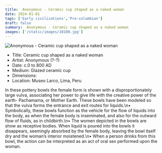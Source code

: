 ```yaml
---
title:  Anonymous - Ceramic cup shaped as a naked woman
date: 2024-01-01
tags: ['Early civilizations','Pre-columbian']
draft: false
summary:  Anonymous - Ceramic cup shaped as a naked woman
images: ['/static/images/10108.jpg']
---
```


![ Anonymous - Ceramic cup shaped as a naked woman](/static/images/10108.jpg)

* Title: Ceramic cup shaped as a naked woman
* Artist:  Anonymous (?-?)
* Date: c.0 to 800 AD
* Medium: Glazed ceramic cup
* Dimensions: 
* Location: Museo Larco, Lima, Peru

In these pottery bowls the female form is shown with a disproportionately large vulva, associating her power to give life with the creative power of the earth- Pachamama, or Mother Earth. These bowls have been modeled so that the vulva forms the entrance and exit routes for liquids.\n• Symbolically, these bowls function as the vehicle for the flow of liquids into the body, as when the female body is inseminated, and also for the outward flow of fluids, as in childbirth.\n• The women depicted in the bowls are show as receptive bodies. When liquid is poured into the bowls it disappears, seemingly absorbed by the female body, leaving the bowl itself dry and the woman’s interior moistened.\n• When a person drinks from this bowl, the action can be interpreted as an act of oral sex performed upon the woman.
